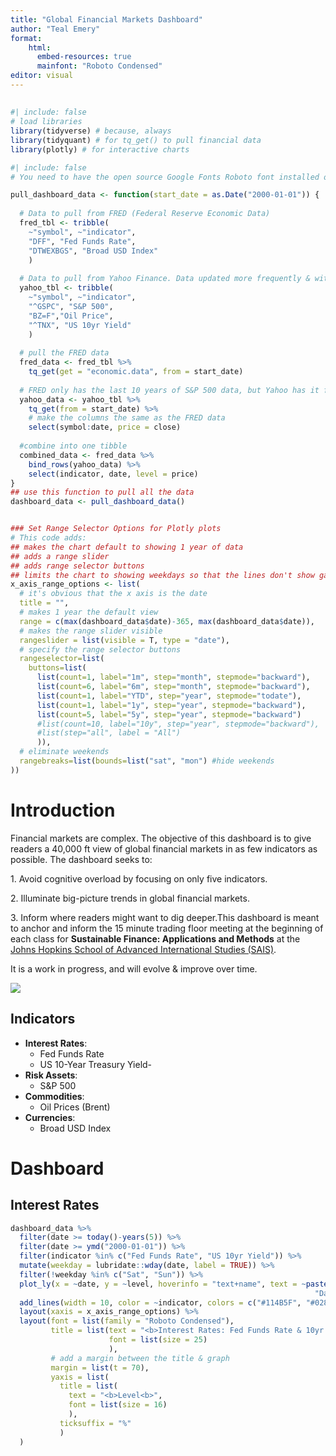 ```yaml
---
title: "Global Financial Markets Dashboard"
author: "Teal Emery"
format: 
    html:
      embed-resources: true
      mainfont: "Roboto Condensed"
editor: visual
---
```


## 

```r
#| include: false
# load libraries
library(tidyverse) # because, always
library(tidyquant) # for tq_get() to pull financial data
library(plotly) # for interactive charts
```

```r
#| include: false
# You need to have the open source Google Fonts Roboto font installed on your computer.  Here is a blog describing how to do this: https://babichmorrowc.github.io/post/2019-10-11-google-fonts/ . I'll add better step-by-step instructions later. 

pull_dashboard_data <- function(start_date = as.Date("2000-01-01")) {
  
  # Data to pull from FRED (Federal Reserve Economic Data)
  fred_tbl <- tribble(
    ~"symbol", ~"indicator",
    "DFF", "Fed Funds Rate",
    "DTWEXBGS", "Broad USD Index"
    )
  
  # Data to pull from Yahoo Finance. Data updated more frequently & with less of a lag than FRED.
  yahoo_tbl <- tribble(
    ~"symbol", ~"indicator",
    "^GSPC", "S&P 500",
    "BZ=F","Oil Price",
    "^TNX", "US 10yr Yield"
    )
  
  # pull the FRED data
  fred_data <- fred_tbl %>%
    tq_get(get = "economic.data", from = start_date)
  
  # FRED only has the last 10 years of S&P 500 data, but Yahoo has it from the 1920s onward
  yahoo_data <- yahoo_tbl %>%
    tq_get(from = start_date) %>%
    # make the columns the same as the FRED data
    select(symbol:date, price = close)
  
  #combine into one tibble
  combined_data <- fred_data %>%
    bind_rows(yahoo_data) %>%
    select(indicator, date, level = price)
}
## use this function to pull all the data
dashboard_data <- pull_dashboard_data()


### Set Range Selector Options for Plotly plots
# This code adds:
## makes the chart default to showing 1 year of data
## adds a range slider
## adds range selector buttons
## limits the chart to showing weekdays so that the lines don't show gaps for every weekend, as is the default for plotly. 
x_axis_range_options <- list(
  # it's obvious that the x axis is the date
  title = "",
  # makes 1 year the default view 
  range = c(max(dashboard_data$date)-365, max(dashboard_data$date)),
  # makes the range slider visible
  rangeslider = list(visible = T, type = "date"),
  # specify the range selector buttons
  rangeselector=list(
    buttons=list(
      list(count=1, label="1m", step="month", stepmode="backward"),
      list(count=6, label="6m", step="month", stepmode="backward"),
      list(count=1, label="YTD", step="year", stepmode="todate"),
      list(count=1, label="1y", step="year", stepmode="backward"),
      list(count=5, label="5y", step="year", stepmode="backward")
      #list(count=10, label="10y", step="year", stepmode="backward"),
      #list(step="all", label = "All")
      )),
  # eliminate weekends
  rangebreaks=list(bounds=list("sat", "mon") #hide weekends
))

```

# Introduction

Financial markets are complex. The objective of this dashboard is to give readers a 40,000 ft view of global financial markets in as few indicators as possible. The dashboard seeks to:

1\. Avoid cognitive overload by focusing on only five indicators.

2\. Illuminate big-picture trends in global financial markets.

3\. Inform where readers might want to dig deeper.This dashboard is meant to anchor and inform the 15 minute trading floor meeting at the beginning of each class for **Sustainable Finance: Applications and Methods** at the [Johns Hopkins School of Advanced International Studies (SAIS)](https://sais.jhu.edu/).

It is a work in progress, and will evolve & improve over time.

![](images/SAIS Course - Cover Art.png)

## Indicators

-   **Interest Rates**:
    -   Fed Funds Rate
    -   US 10-Year Treasury Yield-
-   **Risk Assets**:
    -   S&P 500
-   **Commodities**:
    -   Oil Prices (Brent)
-   **Currencies**:
    -   Broad USD Index

# Dashboard

## Interest Rates

```r
dashboard_data %>%
  filter(date >= today()-years(5)) %>%
  filter(date >= ymd("2000-01-01")) %>%
  filter(indicator %in% c("Fed Funds Rate", "US 10yr Yield")) %>%
  mutate(weekday = lubridate::wday(date, label = TRUE)) %>%
  filter(!weekday %in% c("Sat", "Sun")) %>%
  plot_ly(x = ~date, y = ~level, hoverinfo = "text+name", text = ~paste0("Level: ", round(level,2),"%", "<br>",
                                                                    "Date: ", date)) %>%
  add_lines(width = 10, color = ~indicator, colors = c("#114B5F", "#028090"), line = list(width = 3)) %>%
  layout(xaxis = x_axis_range_options) %>%
  layout(font = list(family = "Roboto Condensed"),
         title = list(text = "<b>Interest Rates: Fed Funds Rate & 10yr UST<b>",
                      font = list(size = 25)
                      ),
         # add a margin between the title & graph
         margin = list(t = 70),
         yaxis = list(
           title = list(
             text = "<b>Level<b>",
             font = list(size = 16)
             ),
           ticksuffix = "%"
           )
  )
```
